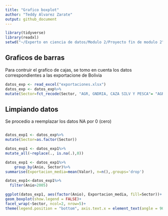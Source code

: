 ---
title: "Grafico boxplot"
author: "Teddy Alvarez Zarate"
output: github_document
---

```{r }
library(tidyverse)
library(readxl)
setwd("~/Experto en ciencia de datos/Modulo 2/Proyecto fin de modulo 2")
```

## Graficos de barras

Para contruir el grafico de cajas, se tomo en cuenta los datos correspondientes a las exportacione de Bolivia

```{r }
datos_exp <- read_excel("exportaciones.xlsx")
datos_exp <- datos_exp%>%
mutate(Sector=fct_recode(Sector, "AGR, GNDRIA, CAZA SILV Y PESCA"= "AGRICULTURA, GANADERÍA, CAZA SILVICULTURA Y PESCA"))
```

## Limpiando datos

Se procedio a reemplazar los datos NA por 0 (cero)

```{r }
```


```{r }
datos_exp1 <- datos_exp%>%
mutate(Sector=as.factor(Sector))

datos_exp1 <- datos_exp1%>%
mutate_all(~replace(., is.na(.),0))

```


```{r }
datos_exp1 <- datos_exp1%>%
    group_by(Anio, Sector)%>%
summarise(Exportacion_media=mean(Valor), n=n(),.groups='drop')

datos_exp1<-datos_exp1%>%
  filter(Anio>2005)
```



```{r}
ggplot(datos_exp1, aes(factor(Anio), Exportacion_media, fill=Sector))+
geom_boxplot(show.legend = FALSE)+
facet_wrap(~Sector, ncol=2, nrow=5)+
theme(legend.position = "bottom", axis.text.x = element_text(angle = 90, hjust = 1))

```



